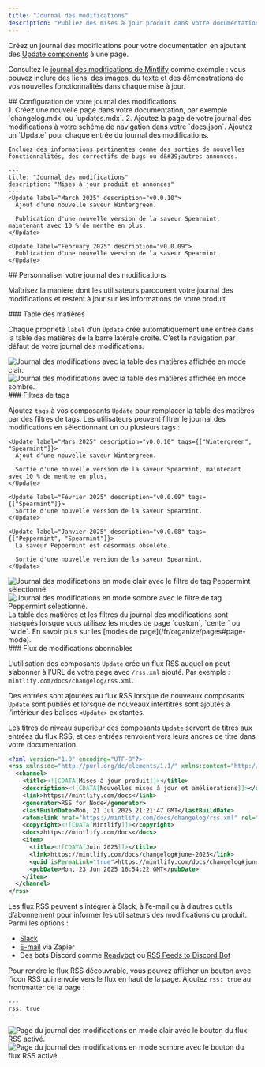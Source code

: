 ```yaml
---
title: "Journal des modifications"
description: "Publiez des mises à jour produit dans votre documentation avec un flux RSS auquel s’abonner"
---
```


Créez un journal des modifications pour votre documentation en ajoutant des [Update components](/fr/components/update) à une page.

Consultez le [journal des modifications de Mintlify](/fr/changelog) comme exemple : vous pouvez inclure des liens, des images, du texte et des démonstrations de vos nouvelles fonctionnalités dans chaque mise à jour.

<div id="setting-up-your-changelog">
  ## Configuration de votre journal des modifications
</div>

<Steps>
  <Step title="Créer une page pour votre journal des modifications">
    1. Créez une nouvelle page dans votre documentation, par exemple `changelog.mdx` ou `updates.mdx`.
    2. Ajoutez la page de votre journal des modifications à votre schéma de navigation dans votre `docs.json`.
  </Step>

  <Step title="Ajouter des composants Update à votre journal des modifications">
    Ajoutez un `Update` pour chaque entrée du journal des modifications.

    Incluez des informations pertinentes comme des sorties de nouvelles fonctionnalités, des correctifs de bugs ou d&#39;autres annonces.
  </Step>
</Steps>

```mdx Example changelog.mdx
---
title: "Journal des modifications"
description: "Mises à jour produit et annonces"
---
<Update label="March 2025" description="v0.0.10">
  Ajout d'une nouvelle saveur Wintergreen.

  Publication d'une nouvelle version de la saveur Spearmint, maintenant avec 10 % de menthe en plus.
</Update>

<Update label="February 2025" description="v0.0.09">
  Publication d'une nouvelle version de la saveur Spearmint.
</Update>
```

<div id="customizing-your-changelog">
  ## Personnaliser votre journal des modifications
</div>

Maîtrisez la manière dont les utilisateurs parcourent votre journal des modifications et restent à jour sur les informations de votre produit.

<div id="table-of-contents">
  ### Table des matières
</div>

Chaque propriété `label` d’un `Update` crée automatiquement une entrée dans la table des matières de la barre latérale droite. C’est la navigation par défaut de votre journal des modifications.

<Frame>
  <img src="/images/changelog-toc-light.png" alt="Journal des modifications avec la table des matières affichée en mode clair." className="block dark:hidden" />

  <img src="/images/changelog-toc-dark.png" alt="Journal des modifications avec la table des matières affichée en mode sombre." className="hidden dark:block" />
</Frame>

<div id="tag-filters">
  ### Filtres de tags
</div>

Ajoutez `tags` à vos composants `Update` pour remplacer la table des matières par des filtres de tags. Les utilisateurs peuvent filtrer le journal des modifications en sélectionnant un ou plusieurs tags :

```mdx Tag filters example wrap
<Update label="Mars 2025" description="v0.0.10" tags={["Wintergreen", "Spearmint"]}>
  Ajout d'une nouvelle saveur Wintergreen.

  Sortie d'une nouvelle version de la saveur Spearmint, maintenant avec 10 % de menthe en plus.
</Update>

<Update label="Février 2025" description="v0.0.09" tags={["Spearmint"]}>
  Sortie d'une nouvelle version de la saveur Spearmint.
</Update>

<Update label="Janvier 2025" description="v0.0.08" tags={["Peppermint", "Spearmint"]}>
  La saveur Peppermint est désormais obsolète.

  Sortie d'une nouvelle version de la saveur Spearmint.
</Update>
```

<Frame>
  <img src="/images/changelog-filters-light.png" alt="Journal des modifications en mode clair avec le filtre de tag Peppermint sélectionné." className="block dark:hidden" />

  <img src="/images/changelog-filters-dark.png" alt="Journal des modifications en mode sombre avec le filtre de tag Peppermint sélectionné." className="hidden dark:block" />
</Frame>

<Tip>
  La table des matières et les filtres du journal des modifications sont masqués lorsque vous utilisez les modes de page `custom`, `center` ou `wide`. En savoir plus sur les [modes de page](/fr/organize/pages#page-mode).
</Tip>

<div id="subscribable-changelogs">
  ### Flux de modifications abonnables
</div>

L’utilisation des composants `Update` crée un flux RSS auquel on peut s’abonner à l’URL de votre page avec `/rss.xml` ajouté. Par exemple : `mintlify.com/docs/changelog/rss.xml`.

Des entrées sont ajoutées au flux RSS lorsque de nouveaux composants `Update` sont publiés et lorsque de nouveaux intertitres sont ajoutés à l’intérieur des balises `<Update>` existantes.

Les titres de niveau supérieur des composants `Update` servent de titres aux entrées du flux RSS, et ces entrées renvoient vers leurs ancres de titre dans votre documentation.

```xml Example RSS feed
<?xml version="1.0" encoding="UTF-8"?>
<rss xmlns:dc="http://purl.org/dc/elements/1.1/" xmlns:content="http://purl.org/rss/1.0/modules/content/" xmlns:atom="http://www.w3.org/2005/Atom" version="2.0">
  <channel>
    <title><![CDATA[Mises à jour produit]]></title>
    <description><![CDATA[Nouvelles mises à jour et améliorations]]></description>
    <link>https://mintlify.com/docs</link>
    <generator>RSS for Node</generator>
    <lastBuildDate>Mon, 21 Jul 2025 21:21:47 GMT</lastBuildDate>
    <atom:link href="https://mintlify.com/docs/changelog/rss.xml" rel="self" type="application/rss+xml"/>
    <copyright><![CDATA[Mintlify]]></copyright>
    <docs>https://mintlify.com/docs</docs>
    <item>
      <title><![CDATA[Juin 2025]]></title>
      <link>https://mintlify.com/docs/changelog#june-2025</link>
      <guid isPermaLink="true">https://mintlify.com/docs/changelog#june-2025</guid>
      <pubDate>Mon, 23 Jun 2025 16:54:22 GMT</pubDate>
    </item>
  </channel>
</rss>
```

Les flux RSS peuvent s’intégrer à Slack, à l’e-mail ou à d’autres outils d’abonnement pour informer les utilisateurs des modifications du produit. Parmi les options :

* [Slack](https://slack.com/help/articles/218688467-Add-RSS-feeds-to-Slack)
* [E-mail](https://zapier.com/apps/email/integrations/rss/1441/send-new-rss-feed-entries-via-email) via Zapier
* Des bots Discord comme [Readybot](https://readybot.io) ou [RSS Feeds to Discord Bot](https://rss.app/en/bots/rssfeeds-discord-bot)

Pour rendre le flux RSS découvrable, vous pouvez afficher un bouton avec l’icon RSS qui renvoie vers le flux en haut de la page. Ajoutez `rss: true` au frontmatter de la page :

```mdx
---
rss: true
---
```

<Frame>
  <img src="/images/changelog-rss-button-light.png" alt="Page du journal des modifications en mode clair avec le bouton du flux RSS activé." className="block dark:hidden" />

  <img src="/images/changelog-rss-button-dark.png" alt="Page du journal des modifications en mode sombre avec le bouton du flux RSS activé." className="hidden dark:block" />
</Frame>
